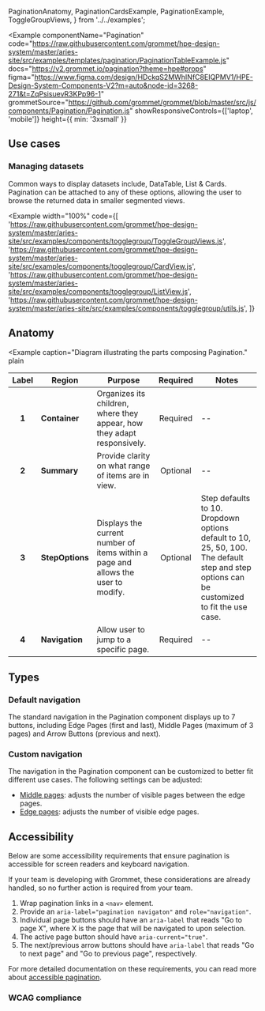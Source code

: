   PaginationAnatomy,
  PaginationCardsExample,
  PaginationExample,
  ToggleGroupViews,
} from '../../examples';

<Example
  componentName="Pagination"
  code="https://raw.githubusercontent.com/grommet/hpe-design-system/master/aries-site/src/examples/templates/pagination/PaginationTableExample.js"
  docs="https://v2.grommet.io/pagination?theme=hpe#props"
  figma="https://www.figma.com/design/HDckqS2MWhINfC8EIQPMV1/HPE-Design-System-Components-V2?m=auto&node-id=3268-271&t=ZqPsisuevR3KPp96-1"
  grommetSource="https://github.com/grommet/grommet/blob/master/src/js/components/Pagination/Pagination.js"
  showResponsiveControls={['laptop', 'mobile']}
  height={{ min: '3xsmall' }}
>
  <PaginationExample />
</Example>

## Use cases

### Managing datasets

Common ways to display datasets include, DataTable, List & Cards. Pagination can be attached to any of these options, allowing the user to browse the returned data in smaller segmented views.

<Example
  width="100%"
  code={[
    'https://raw.githubusercontent.com/grommet/hpe-design-system/master/aries-site/src/examples/components/togglegroup/ToggleGroupViews.js',
    'https://raw.githubusercontent.com/grommet/hpe-design-system/master/aries-site/src/examples/components/togglegroup/CardView.js',
    'https://raw.githubusercontent.com/grommet/hpe-design-system/master/aries-site/src/examples/components/togglegroup/ListView.js',
    'https://raw.githubusercontent.com/grommet/hpe-design-system/master/aries-site/src/examples/components/togglegroup/utils.js',
  ]}
>
  <ToggleGroupViews />
</Example>

## Anatomy

<Example
  caption="Diagram illustrating the parts composing Pagination."
  plain
>
  <PaginationAnatomy />
</Example>

| Label | Region          | Purpose                                                                            | Required | Notes                                                                                                                                      |
| :---: | --------------- | ---------------------------------------------------------------------------------- | :------: | ------------------------------------------------------------------------------------------------------------------------------------------ |
| **1** | **Container**   | Organizes its children, where they appear, how they adapt responsively.            | Required | --                                                                                                                                         |
| **2** | **Summary**     | Provide clarity on what range of items are in view.                                | Optional | --                                                                                                   |
| **3** | **StepOptions** | Displays the current number of items within a page and allows the user to modify.  | Optional | Step defaults to 10. Dropdown options default to 10, 25, 50, 100. The default step and step options can be customized to fit the use case. |
| **4** | **Navigation**  | Allow user to jump to a specific page.                                             | Required | --                                                                               |

## Types

### Default navigation

The standard navigation in the Pagination component displays up to 7 buttons, including Edge Pages (first and last), Middle Pages (maximum of 3 pages) and Arrow Buttons (previous and next).

### Custom navigation

The navigation in the Pagination component can be customized to better fit different use cases. The following settings can be adjusted:  
- [Middle pages](https://v2.grommet.io/pagination?theme=hpe#numberMiddlePages): adjusts the number of visible pages between the edge pages.  
- [Edge pages](https://v2.grommet.io/pagination?theme=hpe#numberEdgePages): adjusts the number of visible edge pages.  

## Accessibility

Below are some accessibility requirements that ensure pagination is accessible for screen readers and keyboard navigation.

If your team is developing with Grommet, these considerations are already handled, so no further action is required from your team.

1. Wrap pagination links in a `<nav>` element.
2. Provide an `aria-label="pagination navigaton"` and `role="navigation"`.
3. Individual page buttons should have an `aria-label` that reads "Go to page X", where X is the page that will be navigated to upon selection.
4. The active page button should have `aria-current="true"`.
5. The next/previous arrow buttons should have `aria-label` that reads "Go to next page" and "Go to previous page", respectively.

For more detailed documentation on these requirements, you can read more about [accessible pagination](https://www.a11ymatters.com/pattern/pagination/).

### WCAG compliance
<AccessibilitySection title='pagination' />

